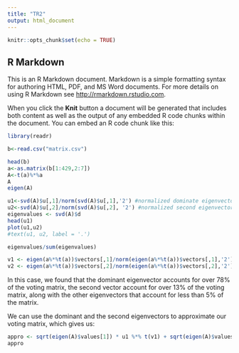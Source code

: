 ```yaml
---
title: "TR2"
output: html_document
---
```


```r
knitr::opts_chunk$set(echo = TRUE)
```

## R Markdown

This is an R Markdown document. Markdown is a simple formatting syntax for authoring HTML, PDF, and MS Word documents. For more details on using R Markdown see <http://rmarkdown.rstudio.com>.

When you click the **Knit** button a document will be generated that includes both content as well as the output of any embedded R code chunks within the document. You can embed an R code chunk like this:

```r
library(readr)
```

```r
b<-read.csv("matrix.csv")

head(b)
a<-as.matrix(b[1:429,2:7])
A<-t(a)%*%a
A
eigen(A)
```

```r
u1<-svd(A)$u[,1]/norm(svd(A)$u[,1],'2') #normalized dominate eigenvector
u2<-svd(A)$u[,2]/norm(svd(A)$u[,2], '2') #normalized second eigenvector
eigenvalues <- svd(A)$d
head(u1)
plot(u1,u2)
#text(u1, u2, label = '.')
```

```r
eigenvalues/sum(eigenvalues)
```
```r
v1 <- eigen(a%*%t(a))$vectors[,1]/norm(eigen(a%*%t(a))$vectors[,1],'2') #normalized v1
v2 <- eigen(a%*%t(a))$vectors[,2]/norm(eigen(a%*%t(a))$vectors[,2],'2') #normalized v2
```

In this case, we found that the dominant eigenvector accounts for over 78% of the voting matrix, the second vector account for over 13% of the voting matrix, along with the other eigenvectors that account for less than 5% of the matrix.

We can use the dominant and the second eigenvectors to approximate our voting matrix, which gives us:
```r
appro <- sqrt(eigen(A)$values[1]) * u1 %*% t(v1) + sqrt(eigen(A)$values[2]) * u2 %*% t(v2)
appro
```

